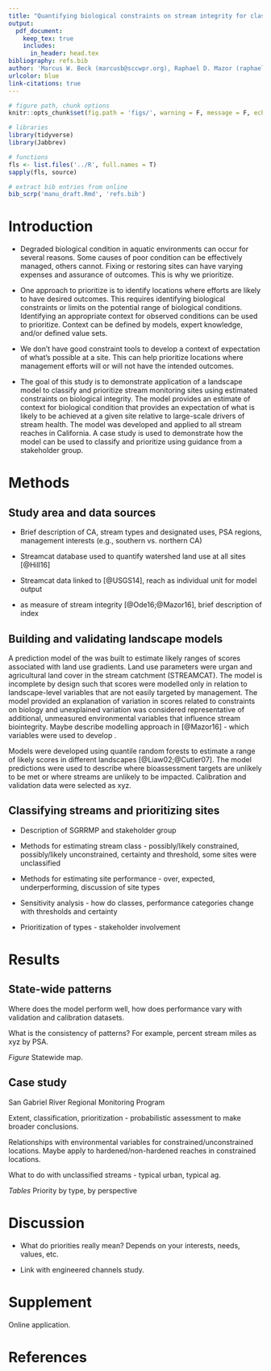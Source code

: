 ```yaml
---
title: "Quantifying biological constraints on stream integrity for classification and priorization"
output: 
  pdf_document:
    keep_tex: true
    includes: 
      in_header: head.tex
bibliography: refs.bib
author: 'Marcus W. Beck (marcusb@sccwpr.org), Raphael D. Mazor (raphaelm@sccwrp.org), Scott Johnson (scott@aquaticbioassay.com), Phil Markle (phil@lacsd.org), Peter D. Ode (peter.ode@wildlife.ca.gov), Ryan Hill (hill.ryan@epa.gov), Eric D. Stein (erics@sccwrp.org)'
urlcolor: blue
link-citations: true
---
```


```r
# figure path, chunk options
knitr::opts_chunk$set(fig.path = 'figs/', warning = F, message = F, echo = F)

# libraries
library(tidyverse)
library(Jabbrev)

# functions
fls <- list.files('../R', full.names = T)
sapply(fls, source)

# extract bib entries from online
bib_scrp('manu_draft.Rmd', 'refs.bib')
```

# Introduction

* Degraded biological condition in aquatic environments can occur for several reasons. Some causes of poor condition can be effectively managed, others cannot. Fixing or restoring sites can have varying expenses and assurance of outcomes. This is why we prioritize.

* One approach to prioritize is to identify locations where efforts are likely to have desired outcomes. This requires identifying biological constraints or limits on the potential range of biological conditions. Identifying an appropriate context for observed conditions can be used to prioritize.  Context can be defined by models, expert knowledge, and/or defined value sets.

* We don't have good constraint tools to develop a context of expectation of what's possible at a site.  This can help prioritize locations where management efforts will or will not have the intended outcomes. 

* The goal of this study is to demonstrate application of a landscape model to classify and prioritize stream monitoring sites using estimated constraints on biological integrity. The model provides an estimate of context for biological condition that provides an expectation of what is likely to be achieved at a given site relative to large-scale drivers of stream health. The model was developed and applied to all stream reaches in California.  A case study is used to demonstrate how the model can be used to classify and prioritize using guidance from a stakeholder group. 

# Methods

## Study area and data sources

* Brief description of CA, stream types and designated uses, PSA regions, management interests (e.g., southern vs. northern CA)

* Streamcat database used to quantify watershed land use at all sites [@Hill16]

* Streamcat data linked to \ac{nhd} [@USGS14], reach as individual unit for model output

* \ac{csci} as measure of stream integrity [@Ode16;@Mazor16], brief description of index

## Building and validating landscape models

A prediction model of the \ac{csci} was built to estimate likely ranges of scores associated with land use gradients.  Land use parameters were urgan and agricultural land cover in the stream catchment (STREAMCAT). The model is incomplete by design such that \ac{csci} scores were modelled only in relation to landscape-level variables that are not easily targeted by management.  The model provided an explanation of variation in scores related to constraints on biology and unexplained variation was considered representative of additional, unmeasured environmental variables that influence stream biointegrity.  Maybe describe modelling approach in [@Mazor16] - which variables were used to develop \ac{csci}.   

Models were developed using quantile random forests to estimate a range of likely \ac{csci} scores in different landscapes [@Liaw02;@Cutler07].  The model predictions were used to describe where bioassessment targets are unlikely to be met or where streams are unlikely to be impacted.  Calibration and validation data were selected as xyz.

## Classifying streams and prioritizing sites

* Description of SGRRMP and stakeholder group

* Methods for estimating stream class - possibly/likely constrained, possibly/likely unconstrained, certainty and \ac{csci} threshold, some sites were unclassified

* Methods for estimating site performance - over, expected, underperforming, discussion of site types

* Sensitivity analysis - how do classes, performance categories change with thresholds and certainty

* Prioritization of types - stakeholder involvement

# Results

## State-wide patterns

Where does the model perform well, how does performance vary with validation and calibration datasets.

What is the consistency of patterns? For example, percent stream miles as xyz by PSA.

*Figure* Statewide map. 

## Case study

San Gabriel River Regional Monitoring Program

Extent, classification, prioritization - probabilistic assessment to make broader conclusions. 

Relationships with environmental variables for constrained/unconstrained locations. Maybe apply to hardened/non-hardened reaches in constrained locations. 

What to do with unclassified streams - typical urban, typical ag. 

*Tables* Priority by type, by perspective

# Discussion

* What do priorities really mean? Depends on your interests, needs, values, etc.

* Link with engineered channels study.

# Supplement

Online application.

# References

